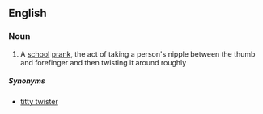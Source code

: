 ==English==


===Noun===
{{en-noun}}

# {{slang}} A [[school]] [[prank]], the act of taking a person's nipple between the thumb and forefinger and then twisting it around roughly

=====Synonyms=====
* [[titty twister]]